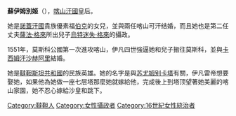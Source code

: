 '''蘇伊姆別姬'''（{{bd|1516年||1554年}}），[[喀山汗國|喀山汗國]]皇后。

她是[[諾蓋汗國|諾蓋汗國]]貴族優素福[[伯克|伯克]]的女兒，並與兩任喀山可汗结婚，而且她也是第二任丈夫[[薩法·格來|薩法·格來]]所出兒子[[烏特迷失·格來|烏特迷失·格來]]的攝政。

1551年，莫斯科公國第一次進攻喀山，伊凡四世強逼她和兒子搬往莫斯科，並與[[卡西姆汗|卡西姆汗]][[沙赫阿里|沙赫阿里]]結婚。

她是[[韃靼斯坦共和國|韃靼斯坦共和國]]的民族英雄。她的名字是與[[苏尤姆别卡塔|苏尤姆别卡塔]]有關，伊凡雷帝想要娶她，如果他為她做一座七层塔那麼她就嫁給他，完成後上到塔顶望著她美麗的喀山家園，她不忍心嫁給沙皇和跳下。

{{DEFAULTSORT: Soyembika}}
[[Category:韃靼人|Category:韃靼人]]
[[Category:女性攝政者|Category:女性攝政者]]
[[Category:16世紀女性統治者|Category:16世紀女性統治者]]